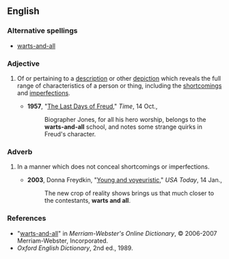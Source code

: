 ==English==

===Alternative spellings===
*[[warts-and-all]]

===Adjective===
#{{idiom}} Of or pertaining to a [[description]] or other [[depiction]] which reveals the full range of characteristics of a person or thing, including the [[shortcomings]] and [[imperfections]].
#*'''1957''', "[http://www.time.com/time/magazine/article/0,9171,862786-1,00.html The Last Days of Freud]," ''Time'', 14 Oct.,
#*:Biographer Jones, for all his hero worship, belongs to the '''warts-and-all''' school, and notes some strange quirks in Freud's character.

===Adverb===
#{{idiom}} In a manner which does not conceal shortcomings or imperfections.
#*'''2003''', Donna Freydkin, "[http://www.usatoday.com/life/television/news/2003-01-14-young-cover_x.htm Young and voyeuristic]," ''USA Today'', 14 Jan.,
#*:The new crop of reality shows brings us that much closer to the contestants, '''warts and all'''.

===References===
*"[http://www.m-w.com/cgi-bin/dictionary?book=Dictionary&va=warts+and+all warts-and-all]" in ''Merriam-Webster's Online Dictionary'', © 2006-2007 Merriam-Webster, Incorporated.
*''Oxford English Dictionary'', 2nd ed., 1989.